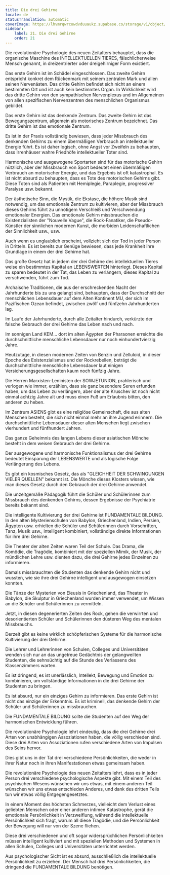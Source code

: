 ```yaml
---
title: Die drei Gehirne
locale: de
statusTranslation: automatic
coverImage: https://lhvmrqwrcowdvduuaukz.supabase.co/storage/v1/object/public/strapi-uploads/small_cover-educacion-fundamental.webp-2d51a7828a2b1309555be27f7e2a61a0.webp
sidebar:
    label: 21. Die drei Gehirne
    order: 21
---
```

Die revolutionäre Psychologie des neuen Zeitalters behauptet, dass die organische Maschine des INTELLEKTUELLEN TIERES, fälschlicherweise Mensch genannt, in dreizentrierter oder dreigehirniger Form existiert.

Das erste Gehirn ist im Schädel eingeschlossen. Das zweite Gehirn entspricht konkret dem Rückenmark mit seinem zentralen Mark und allen seinen Nervenästen. Das dritte Gehirn befindet sich nicht an einem bestimmten Ort und ist auch kein bestimmtes Organ. In Wirklichkeit wird das dritte Gehirn von den sympathischen Nervenplexus und im Allgemeinen von allen spezifischen Nervenzentren des menschlichen Organismus gebildet.

Das erste Gehirn ist das denkende Zentrum. Das zweite Gehirn ist das Bewegungszentrum, allgemein als motorisches Zentrum bezeichnet. Das dritte Gehirn ist das emotionale Zentrum.

Es ist in der Praxis vollständig bewiesen, dass jeder Missbrauch des denkenden Gehirns zu einem übermäßigen Verbrauch an intellektueller Energie führt. Es ist daher logisch, ohne Angst vor Zweifeln zu behaupten, dass Irrenhäuser wahre Friedhöfe intellektueller Toter sind.

Harmonische und ausgewogene Sportarten sind für das motorische Gehirn nützlich, aber der Missbrauch von Sport bedeutet einen übermäßigen Verbrauch an motorischer Energie, und das Ergebnis ist oft katastrophal. Es ist nicht absurd zu behaupten, dass es Tote des motorischen Gehirns gibt. Diese Toten sind als Patienten mit Hemiplegie, Paraplegie, progressiver Paralyse usw. bekannt.

Der ästhetische Sinn, die Mystik, die Ekstase, die höhere Musik sind notwendig, um das emotionale Zentrum zu kultivieren, aber der Missbrauch dieses Gehirns führt zu unnötigem Verschleiß und Verschwendung emotionaler Energien. Das emotionale Gehirn missbrauchen die Existenzialisten der "Nouvelle Vague", die Rock-Fanatiker, die Pseudo-Künstler der sinnlichen modernen Kunst, die morbiden Leidenschaftlichen der Sinnlichkeit usw., usw.

Auch wenn es unglaublich erscheint, vollzieht sich der Tod in jeder Person in Dritteln. Es ist bereits zur Genüge bewiesen, dass jede Krankheit ihre Grundlage in einem der drei Gehirne hat.

Das große Gesetz hat in jedem der drei Gehirne des intellektuellen Tieres weise ein bestimmtes Kapital an LEBENSWERTEN hinterlegt. Dieses Kapital zu sparen bedeutet in der Tat, das Leben zu verlängern, dieses Kapital zu verschwenden, führt zum Tod.

Archaische Traditionen, die aus der erschreckenden Nacht der Jahrhunderte bis zu uns gelangt sind, behaupten, dass der Durchschnitt der menschlichen Lebensdauer auf dem Alten Kontinent MU, der sich im Pazifischen Ozean befindet, zwischen zwölf und fünfzehn Jahrhunderten lag.

Im Laufe der Jahrhunderte, durch alle Zeitalter hindurch, verkürzte der falsche Gebrauch der drei Gehirne das Leben nach und nach.

Im sonnigen Land KEM... dort im alten Ägypten der Pharaonen erreichte die durchschnittliche menschliche Lebensdauer nur noch einhundertvierzig Jahre.

Heutzutage, in diesen modernen Zeiten von Benzin und Zelluloid, in dieser Epoche des Existenzialismus und der Rockrebellen, beträgt die durchschnittliche menschliche Lebensdauer laut einigen Versicherungsgesellschaften kaum noch fünfzig Jahre.

Die Herren Marxisten-Leninisten der SOWJETUNION, prahlerisch und verlogen wie immer, erzählen, dass sie ganz besondere Seren erfunden haben, um das Leben zu verlängern, aber der alte Kruschev ist noch nicht einmal achtzig Jahre alt und muss einen Fuß um Erlaubnis bitten, den anderen zu heben.

Im Zentrum ASIENS gibt es eine religiöse Gemeinschaft, die aus alten Menschen besteht, die sich nicht einmal mehr an ihre Jugend erinnern. Die durchschnittliche Lebensdauer dieser alten Menschen liegt zwischen vierhundert und fünfhundert Jahren.

Das ganze Geheimnis des langen Lebens dieser asiatischen Mönche besteht in dem weisen Gebrauch der drei Gehirne.

Der ausgewogene und harmonische Funktionalismus der drei Gehirne bedeutet Einsparung der LEBENSWERTE und als logische Folge Verlängerung des Lebens.

Es gibt ein kosmisches Gesetz, das als "GLEICHHEIT DER SCHWINGUNGEN VIELER QUELLEN" bekannt ist. Die Mönche dieses Klosters wissen, wie man dieses Gesetz durch den Gebrauch der drei Gehirne anwendet.

Die unzeitgemäße Pädagogik führt die Schüler und Schülerinnen zum Missbrauch des denkenden Gehirns, dessen Ergebnisse der Psychiatrie bereits bekannt sind.

Die intelligente Kultivierung der drei Gehirne ist FUNDAMENTALE BILDUNG. In den alten Mysterienschulen von Babylon, Griechenland, Indien, Persien, Ägypten usw. erhielten die Schüler und Schülerinnen durch Vorschriften, Tanz, Musik usw., intelligent kombiniert, vollständige direkte Informationen für ihre drei Gehirne.

Die Theater der alten Zeiten waren Teil der Schule. Das Drama, die Komödie, die Tragödie, kombiniert mit der speziellen Mimik, der Musik, der mündlichen Lehre usw. dienten dazu, die drei Gehirne jedes Einzelnen zu informieren.

Damals missbrauchten die Studenten das denkende Gehirn nicht und wussten, wie sie ihre drei Gehirne intelligent und ausgewogen einsetzen konnten.

Die Tänze der Mysterien von Eleusis in Griechenland, das Theater in Babylon, die Skulptur in Griechenland wurden immer verwendet, um Wissen an die Schüler und Schülerinnen zu vermitteln.

Jetzt, in diesen degenerierten Zeiten des Rock, gehen die verwirrten und desorientierten Schüler und Schülerinnen den düsteren Weg des mentalen Missbrauchs.

Derzeit gibt es keine wirklich schöpferischen Systeme für die harmonische Kultivierung der drei Gehirne.

Die Lehrer und Lehrerinnen von Schulen, Colleges und Universitäten wenden sich nur an das ungetreue Gedächtnis der gelangweilten Studenten, die sehnsüchtig auf die Stunde des Verlassens des Klassenzimmers warten.

Es ist dringend, es ist unerlässlich, Intellekt, Bewegung und Emotion zu kombinieren, um vollständige Informationen in die drei Gehirne der Studenten zu bringen.

Es ist absurd, nur ein einziges Gehirn zu informieren. Das erste Gehirn ist nicht das einzige der Erkenntnis. Es ist kriminell, das denkende Gehirn der Schüler und Schülerinnen zu missbrauchen.

Die FUNDAMENTALE BILDUNG sollte die Studenten auf den Weg der harmonischen Entwicklung führen.

Die revolutionäre Psychologie lehrt eindeutig, dass die drei Gehirne drei Arten von unabhängigen Assoziationen haben, die völlig verschieden sind. Diese drei Arten von Assoziationen rufen verschiedene Arten von Impulsen des Seins hervor.

Dies gibt uns in der Tat drei verschiedene Persönlichkeiten, die weder in ihrer Natur noch in ihren Manifestationen etwas gemeinsam haben.

Die revolutionäre Psychologie des neuen Zeitalters lehrt, dass es in jeder Person drei verschiedene psychologische Aspekte gibt. Mit einem Teil des psychischen Wesens wünschen wir uns etwas, mit einem anderen Teil wünschen wir uns etwas entschieden Anderes, und dank des dritten Teils tun wir etwas völlig Entgegengesetztes.

In einem Moment des höchsten Schmerzes, vielleicht dem Verlust eines geliebten Menschen oder einer anderen intimen Katastrophe, gerät die emotionale Persönlichkeit in Verzweiflung, während die intellektuelle Persönlichkeit sich fragt, warum all diese Tragödie, und die Persönlichkeit der Bewegung will nur von der Szene fliehen.

Diese drei verschiedenen und oft sogar widersprüchlichen Persönlichkeiten müssen intelligent kultiviert und mit speziellen Methoden und Systemen in allen Schulen, Colleges und Universitäten unterrichtet werden.

Aus psychologischer Sicht ist es absurd, ausschließlich die intellektuelle Persönlichkeit zu erziehen. Der Mensch hat drei Persönlichkeiten, die dringend die FUNDAMENTALE BILDUNG benötigen.

